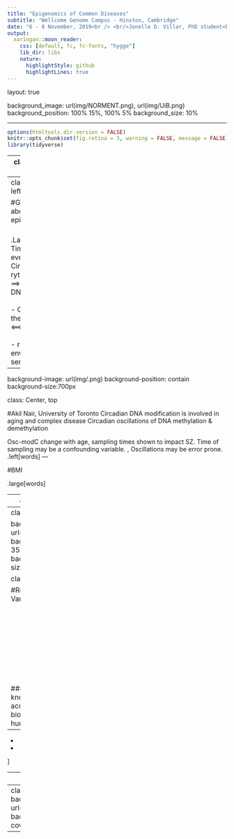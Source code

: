 ```yaml
---
title: "Epigenomics of Common Diseases"
subtitle: "Wellcome Genome Campus - Hinxton, Cambridge"
date: "6 - 8 November, 2019<br /> <br/>Jonelle D. Villar, PhD student<br /> Epigenetics and Multiomics Group"
output: 
  xaringan::moon_reader:
    css: [default, fc, fc-fonts, "hygge"]
    lib_dir: libs
    nature:
      highlightStyle: github
      highlightLines: true
---
```

layout: true

background_image: url(img/NORMENT.png), url(img/UiB.png)
background_position: 100% 15%, 100% 5%
background_size: 10%

---

```r
options(htmltools.dir.version = FALSE)
knitr::opts_chunk$set(fig.retina = 3, warning = FALSE, message = FALSE)
library(tidyverse) 

```

---
class: middle, bottom 

background-image: url(img/TandL.jpg)
background-position: cover
background-size:910px

#What impressed me most about the trip to Hinxton?

---
class: middle, left

#Great talks about epigenetics<br /> <br />

.Large[
-  Timing is everything - Circadian rythms  ⟹influence DNAm<br /> <br />
-  Chicken or the egg? -  BMI ⟺ DNAm<br /> <br />
-  rDNA is environmentally sensitive]



---
background-image: url(img/.png)
background-position: contain
background-size:700px

class: Center, top


#Akil Nair, University of Toronto
Circadian DNA modification is involved in aging and complex disease
Circadian oscillations of DNA methylation & demethylation

Osc-modC change with age, sampling times shown to impact SZ. Time of sampling may be a confounding variable. , Oscillations may be error prone. 
.left[words]
---

#BMI

.large[words]

---
class: Center, top

background-image: url(img/Rakyan.png)
background-position: 35% 30%
background-size:600px


#Vardhman Rakyan - Queen Mary, University of London<br /> <br /> <br /> <br /> <br /> <br /> <br /> <br /> <br /> <br />
.large[
-  Adenine is sensitive to DNAm<br /> <br />
-  Chicken or the egg? -  BMI ⟺ DNAm<br /> <br />
-  rDNA is environmentally sensitive]


---
class: Center, top

background-image: url(img/aDNA_age.png)
background-position: 35% 30%
background-size:650px

class: Center, top

#Robert Lowe & Vardhman Rakyan<br /> <br /> <br /> <br /> <br /> <br /> <br /> <br /> <br /> <br />

###DNAm is currently known to be the most accurate molecular biomarker of age in humans.
.large[
-
-
-

]

---
class: Center, top

background-image: url(img/group2019.jpeg)
background-position: contain
background-size:910px

# **Acknowledgements**<br /> <br /> <br /> <br /> <br /< <br /> <br /> <br /> <br /> <br /> <br /> <br /> <br /> <br /> <br/> With special thanks to Stéphanie for driving!

---
class: middle, center 
background-image: url(img/Happy2020.jpg)
background-position: cover

---











